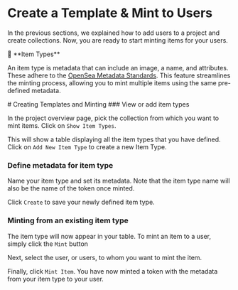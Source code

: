
# Create a Template & Mint to Users

In the previous sections, we explained how to add users to a project and create
collections. Now, you are ready to start minting items for your users.

<Callout type="info">
  📘 **Item Types**

An item type is metadata that can include an image, a name, and attributes.
These adhere to the
[OpenSea Metadata Standards](https://docs.opensea.io/docs/metadata-standards).
This feature streamlines the minting process, allowing you to mint multiple
items using the same pre-defined metadata.

</Callout>
# Creating Templates and Minting

<Steps>
### View or add item types

In the project overview page, pick the collection from which you want to mint
items. Click on `Show Item Types`.


<Screenshot src={ShowItemType} alt="ShowItemType" />

This will show a table displaying all the item types that you have defined.
Click on `Add New Item Type` to create a new Item Type.


<Screenshot src={AddItemType} alt="AddItemType" />

### Define metadata for item type

Name your item type and set its metadata. Note that the item type name will also
be the name of the token once minted.

Click `Create` to save your newly defined item type.


<Screenshot src={createTemplate} alt="createTemplate" />

### Minting from an existing item type

The item type will now appear in your table. To mint an item to a user, simply
click the `Mint` button


<Screenshot src={mintFromTemplate} alt="mintFromTemplate" />

Next, select the user, or users, to whom you want to mint the item.


<Screenshot src={mintItemToUser} alt="mintItemToUser" />

Finally, click `Mint Item`. You have now minted a token with the metadata from
your item type to your user.

</Steps>
